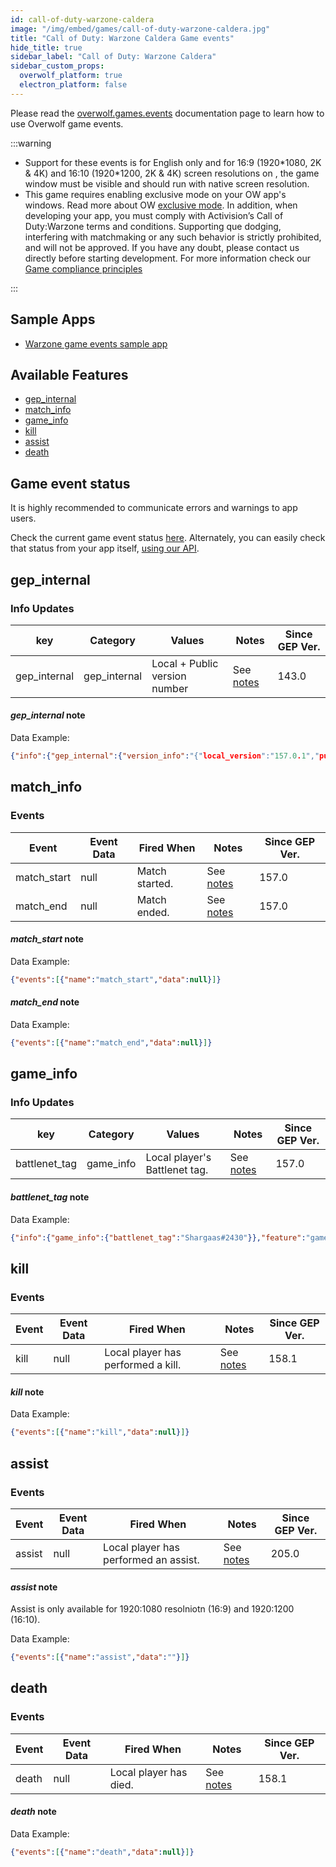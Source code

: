 ```yaml
---
id: call-of-duty-warzone-caldera
image: "/img/embed/games/call-of-duty-warzone-caldera.jpg"
title: "Call of Duty: Warzone Caldera Game events"
hide_title: true
sidebar_label: "Call of Duty: Warzone Caldera"
sidebar_custom_props:
  overwolf_platform: true
  electron_platform: false
---
```


<!-- GENERATED USING /scripts/generate.js -->

<head>
  <meta name="keywords" content="API for Call of Duty: Warzone Caldera, Call of Duty: Warzone Caldera API, SDK for Call of Duty: Warzone Caldera, Call of Duty: Warzone Caldera SDK"/>
</head>

<GameInfo gameID={21626} showCompliance={true} showDocs={false}/>

Please read the [overwolf.games.events](../events) documentation page to learn how to use Overwolf game events.

:::warning
* Support for these events is for English only and for 16:9 (1920&#42;1080, 2K & 4K) and 16:10 (1920&#42;1200, 2K & 4K) screen resolutions on , the game window must be visible and should run with native screen resolution.
* This game requires enabling exclusive mode on your OW app's windows. Read more about OW [exclusive mode](/topics/best-practices/exclusive-mode).
In addition, when developing your app, you must comply with Activision’s Call of Duty:Warzone terms and conditions. Supporting que dodging, interfering with matchmaking or any such behavior is strictly prohibited, and will not be approved. If you have any doubt, please contact us directly before starting development.
For more information check our [Game compliance principles](/start/getting-started/game-compliance)

:::

## Sample Apps
* [Warzone game events sample app](https://github.com/overwolf/events-sample-apps)

## Available Features

* [gep_internal](#gep_internal)
* [match_info](#match_info)
* [game_info](#game_info)
* [kill](#kill)
* [assist](#assist)
* [death](#death)

## Game event status

It is highly recommended to communicate errors and warnings to app users. 

Check the current game event status [here](/status/). Alternately, you can easily check that status from your app itself, [using our API](/topics/using-events/how-to-check-events-status-from-app).

## gep_internal

### Info Updates

key          | Category    | Values                    | Notes                 | Since GEP Ver. |
------------ | ------------| ------------------------- | --------------------- | ------------- | 
gep_internal | gep_internal| Local + Public version number|See [notes](#gep_internal-note)|   143.0       |

#### *gep_internal* note

Data Example:

```json
{"info":{"gep_internal":{"version_info":"{"local_version":"157.0.1","public_version":"157.0.1","is_updated":true}"}},"feature":"gep_internal"}
```

## match_info

### Events

Event        | Event Data        | Fired When   | Notes              | Since GEP Ver. |
-------------| ------------------| ------------ | ------------------ | ---------------|
match_start  | null              | Match started.| See [notes](#match_start-note)     | 157.0 |
match_end    | null              | Match ended. | See [notes](#match_end-note)        | 157.0 |

#### *match_start* note

Data Example:

```json
{"events":[{"name":"match_start","data":null}]}
```

#### *match_end* note

Data Example:

```json
{"events":[{"name":"match_end","data":null}]}
```

## game_info

### Info Updates

key          | Category    | Values                    | Notes                 | Since GEP Ver. |
------------ | ------------| ------------------------- | --------------------- | ------------- | 
battlenet_tag| game_info   | Local player's Battlenet tag. |See [notes](#battlenet_tag-note)|   157.0       |

#### *battlenet_tag* note

Data Example:

```json
{"info":{"game_info":{"battlenet_tag":"Shargaas#2430"}},"feature":"game_info"}
```

## kill

### Events

Event        | Event Data        | Fired When   | Notes              | Since GEP Ver. |
-------------| ------------------| ------------ | ------------------ | ---------------|
kill         | null              | Local player has performed a kill.| See [notes](#kill-note)     | 158.1 |

#### *kill* note

Data Example:

```json
{"events":[{"name":"kill","data":null}]}
```
## assist

### Events

Event        | Event Data        | Fired When   | Notes              | Since GEP Ver. |
-------------| ------------------| ------------ | ------------------ | ---------------|
assist    | null              | Local player has performed an assist.| See [notes](#assist-note)     | 205.0 |

#### *assist* note

Assist is only available for 1920:1080 resolniotn (16:9) and 1920:1200 (16:10).

Data Example:

```json
{"events":[{"name":"assist","data":""}]}
```
## death

### Events

Event        | Event Data        | Fired When   | Notes              | Since GEP Ver. |
-------------| ------------------| ------------ | ------------------ | ---------------|
death        | null              | Local player has died.| See [notes](#death-note)     | 158.1 |

#### *death* note

Data Example:

```json
{"events":[{"name":"death","data":null}]}
```
